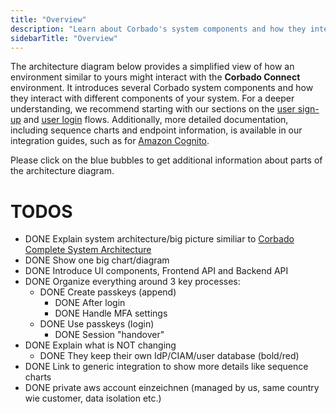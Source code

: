 ```yaml
---
title: "Overview"
description: "Learn about Corbado's system components and how they interact with your application."
sidebarTitle: "Overview"
---
```



The architecture diagram below provides a simplified view of how an environment similar to yours might interact with the **Corbado Connect** environment. It introduces several Corbado system components and how they interact with different components of your system. For a deeper understanding, we recommend starting with our sections on the [user sign-up](/corbado-connect-new/flows/user-sign-up) and [user login](/corbado-connect-new/flows/user-login) flows. Additionally, more detailed documentation, including sequence charts and endpoint information, is available in our integration guides, such as for [Amazon Cognito](/corbado-connect-new/integration/cognito).

Please click on the blue bubbles to get additional information about parts of the architecture diagram.

<ArchitectureDiagram />

# TODOS

- DONE Explain system architecture/big picture similiar to [Corbado Complete System Architecture](/corbado-complete/overview/system-architecture)
- DONE Show one big chart/diagram
- DONE Introduce UI components, Frontend API and Backend API
- DONE Organize everything around 3 key processes:
    - DONE Create passkeys (append)
        - DONE After login
        - DONE Handle MFA settings
    - DONE Use passkeys (login)
        - DONE Session "handover"
- DONE Explain what is NOT changing
    - DONE They keep their own IdP/CIAM/user database (bold/red)
- DONE Link to generic integration to show more details like sequence charts
- DONE private aws account einzeichnen (managed by us, same country wie customer, data isolation etc.)